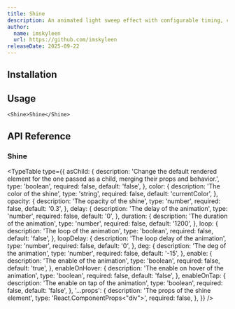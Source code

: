```yaml
---
title: Shine
description: An animated light sweep effect with configurable timing, colors, and triggers (hover, tap, or continuous).
author:
  name: imskyleen
  url: https://github.com/imskyleen
releaseDate: 2025-09-22
---
```


<ComponentPreview name="demo-primitives-effects-shine" />

## Installation

<ComponentInstallation name="primitives-effects-shine" />

## Usage

```tsx
<Shine>Shine</Shine>
```

## API Reference

### Shine

<TypeTable
  type={{
    asChild: {
      description:
        'Change the default rendered element for the one passed as a child, merging their props and behavior.',
      type: 'boolean',
      required: false,
      default: 'false',
    },
    color: {
      description: 'The color of the shine',
      type: 'string',
      required: false,
      default: 'currentColor',
    },
    opacity: {
      description: 'The opacity of the shine',
      type: 'number',
      required: false,
      default: '0.3',
    },
    delay: {
      description: 'The delay of the animation',
      type: 'number',
      required: false,
      default: '0',
    },
    duration: {
      description: 'The duration of the animation',
      type: 'number',
      required: false,
      default: '1200',
    },
    loop: {
      description: 'The loop of the animation',
      type: 'boolean',
      required: false,
      default: 'false',
    },
    loopDelay: {
      description: 'The loop delay of the animation',
      type: 'number',
      required: false,
      default: '0',
    },
    deg: {
      description: 'The deg of the animation',
      type: 'number',
      required: false,
      default: '-15',
    },
    enable: {
      description: 'The enable of the animation',
      type: 'boolean',
      required: false,
      default: 'true',
    },
    enableOnHover: {
      description: 'The enable on hover of the animation',
      type: 'boolean',
      required: false,
      default: 'false',
    },
    enableOnTap: {
      description: 'The enable on tap of the animation',
      type: 'boolean',
      required: false,
      default: 'false',
    },
    '...props': {
      description: 'The props of the shine element',
      type: 'React.ComponentProps<"div">',
      required: false,
    },
  }}
/>
